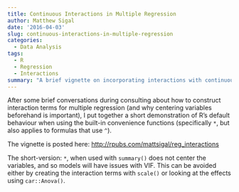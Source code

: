```yaml
---
title: Continuous Interactions in Multiple Regression
author: Matthew Sigal
date: '2016-04-03'
slug: continuous-interactions-in-multiple-regression
categories:
  - Data Analysis
tags:
  - R
  - Regression
  - Interactions
summary: "A brief vignette on incorporating interactions with continuous predictors."
---
```



After some brief conversations during consulting about how to construct interaction terms for multiple regression (and why centering variables beforehand is important), I put together a short demonstration of R's default behaviour when using the built-in convenience functions (specifically `*`, but also applies to formulas that use `^`).

The vignette is posted here: [http://rpubs.com/mattsigal/reg_interactions](http://rpubs.com/mattsigal/reg_interactions)

The short-version: `*`, when used with `summary()` does not center the variables, and so models will have issues with VIF. This can be avoided either by creating the interaction terms with `scale()` or looking at the effects using `car::Anova()`.